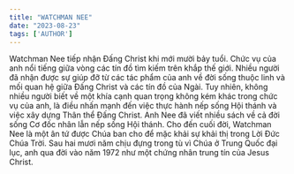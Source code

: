 ```yaml
---
title: "WATCHMAN NEE"
date: "2023-08-23"
tags: ['AUTHOR']
---
```


Watchman Nee tiếp nhận Đấng Christ khi mới mười bảy tuổi. Chức vụ của anh nổi tiếng giữa vòng các tín đồ tìm kiếm trên khắp thế giới. Nhiều người đã nhận được sự giúp đỡ từ các tác phẩm của anh về đời sống thuộc linh và mối quan hệ giữa Đấng Christ và các tín đồ của Ngài. Tuy nhiên, không nhiều người biết về một khía cạnh quan trọng không kém khác trong chức vụ của anh, là điều nhấn mạnh đến việc thực hành nếp sống Hội thánh và việc xây dựng Thân thể Đấng Christ. Anh Nee đã viết nhiều sách về cả đời sống Cơ đốc nhân lẫn nếp sống Hội thánh. Cho đến cuối đời, Watchman Nee là một ân tứ được Chúa ban cho để mặc khải sự khải thị trong Lời Đức Chúa Trời. Sau hai mươi năm chịu đựng trong tù vì Chúa ở Trung Quốc đại lục, anh qua đời vào năm 1972 như một chứng nhân trung tín của Jesus Christ.
